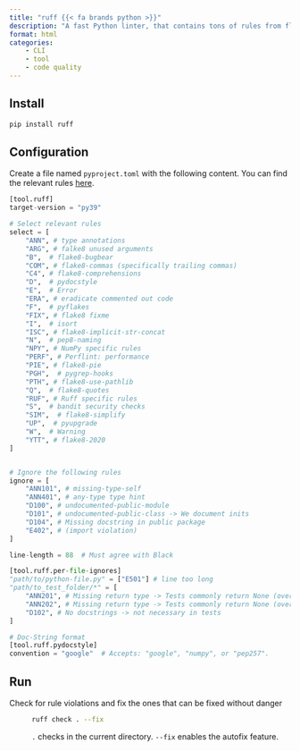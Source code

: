 ```yaml
---
title: "ruff {{< fa brands python >}}"
description: "A fast Python linter, that contains tons of rules from flake8, pycodestyle, pep and black"
format: html
categories:
    - CLI
    - tool
    - code quality
---
```


## Install

```bash
pip install ruff
```

## Configuration

Create a file named `pyproject.toml` with the following content. You can find the relevant rules [here](https://beta.ruff.rs/docs/rules/).

```python
[tool.ruff]
target-version = "py39"

# Select relevant rules
select = [
    "ANN", # type annotations
    "ARG", # falke8 unused arguments
    "B",  # flake8-bugbear
    "COM", # flake8-commas (specifically trailing commas)
    "C4", # flake8-comprehensions
    "D",  # pydocstyle
    "E",  # Error
    "ERA", # eradicate commented out code
    "F",  # pyflakes
    "FIX", # flake8 fixme
    "I",  # isort
    "ISC", # flake8-implicit-str-concat
    "N",  # pep8-naming
    "NPY", # NumPy specific rules
    "PERF", # Perflint: performance
    "PIE", # flake8-pie 
    "PGH",  # pygrep-hooks
    "PTH", # flake8-use-pathlib 
    "Q",  # flake8-quotes
    "RUF", # Ruff specific rules
    "S",  # bandit security checks 
    "SIM",  # flake8-simplify
    "UP",  # pyupgrade
    "W",  # Warning
    "YTT", # flake8-2020 
]


# Ignore the following rules
ignore = [
    "ANN101", # missing-type-self
    "ANN401", # any-type type hint
    "D100", # undocumented-public-module
    "D101", # undocumented-public-class -> We document inits
    "D104", # Missing docstring in public package
    "E402", # (import violation)
]

line-length = 88  # Must agree with Black

[tool.ruff.per-file-ignores]
"path/to/python-file.py" = ["E501"] # line too long 
"path/to_test_folder/*" = [
    "ANN201", # Missing return type -> Tests commonly return None (overkill)
    "ANN202", # Missing return type -> Tests commonly return None (overkill)
    "D102", # No docstrings -> not necessary in tests
] 

# Doc-String format
[tool.ruff.pydocstyle]
convention = "google"  # Accepts: "google", "numpy", or "pep257".
```

## Run

Check for rule violations and fix the ones that can be fixed without danger
: 
```bash
ruff check . --fix
```
`.` checks in the current directory.
`--fix` enables the autofix feature.
